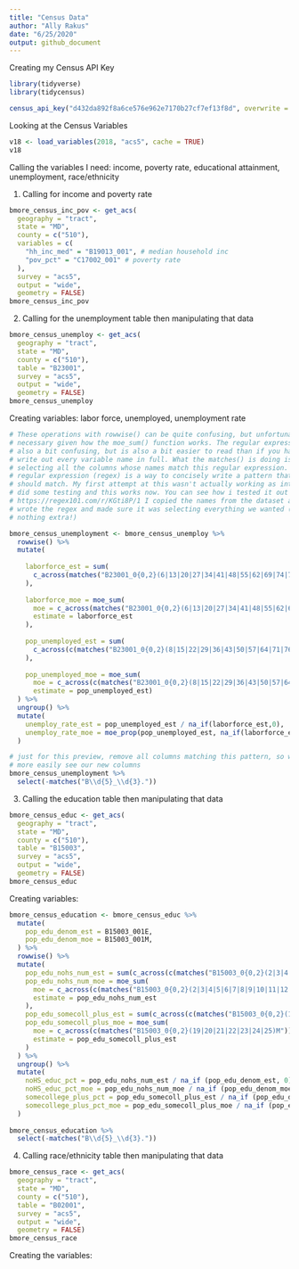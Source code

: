 ```yaml
---
title: "Census Data"
author: "Ally Rakus"
date: "6/25/2020"
output: github_document
---
```


Creating my Census API Key 
```r
library(tidyverse)
library(tidycensus)

census_api_key("d432da892f8a6ce576e962e7170b27cf7ef13f8d", overwrite = TRUE, install = TRUE) 

```

Looking at the Census Variables
```r
v18 <- load_variables(2018, "acs5", cache = TRUE)
v18
```

Calling the variables I need: income, poverty rate, educational attainment, unemployment, race/ethnicity

1. Calling for income and poverty rate 
```r
bmore_census_inc_pov <- get_acs(
  geography = "tract", 
  state = "MD",
  county = c("510"),
  variables = c(
    "hh_inc_med" = "B19013_001", # median household inc
    "pov_pct" = "C17002_001" # poverty rate
  ), 
  survey = "acs5",
  output = "wide",
  geometry = FALSE)
bmore_census_inc_pov
```
2. Calling for the unemployment table then manipulating that data 
```r
bmore_census_unemploy <- get_acs(
  geography = "tract", 
  state = "MD",
  county = c("510"),
  table = "B23001",
  survey = "acs5",
  output = "wide",
  geometry = FALSE)
bmore_census_unemploy
```
Creating variables: labor force, unemployed, unemployment rate
```r

# These operations with rowwise() can be quite confusing, but unfortunately it's
# necessary given how the moe_sum() function works. The regular expression is
# also a bit confusing, but is also a bit easier to read than if you had to
# write out every variable name in full. What the matches() is doing is
# selecting all the columns whose names match this regular expression. And the
# regular expression (regex) is a way to concisely write a pattern that it
# should match. My first attempt at this wasn't actually working as intended. I
# did some testing and this works now. You can see how i tested it out here
# https://regex101.com/r/KGti8P/1 I copied the names from the dataset and then
# wrote the regex and made sure it was selecting everything we wanted (and
# nothing extra!)

bmore_census_unemployment <- bmore_census_unemploy %>% 
  rowwise() %>% 
  mutate(
    
    laborforce_est = sum(
      c_across(matches("B23001_0{0,2}(6|13|20|27|34|41|48|55|62|69|74|79|84|92|99|106|113|120|127|134|141|148|155|160|165|170)E"))
    ),
    
    laborforce_moe = moe_sum(
      moe = c_across(matches("B23001_0{0,2}(6|13|20|27|34|41|48|55|62|69|74|79|84|92|99|106|113|120|127|134|141|148|155|160|165|170)M")),
      estimate = laborforce_est
    ),
    
    pop_unemployed_est = sum(
      c_across(c(matches("B23001_0{0,2}(8|15|22|29|36|43|50|57|64|71|76|81|86|94|101|108|115|122|129|136|143|150|157|162|167|172)E")))
    ),
    
    pop_unemployed_moe = moe_sum(
      moe = c_across(c(matches("B23001_0{0,2}(8|15|22|29|36|43|50|57|64|71|76|81|86|94|101|108|115|122|129|136|143|150|157|162|167|172)M"))),
      estimate = pop_unemployed_est)
  ) %>% 
  ungroup() %>%
  mutate(
    unemploy_rate_est = pop_unemployed_est / na_if(laborforce_est,0),
    unemploy_rate_moe = moe_prop(pop_unemployed_est, na_if(laborforce_est,0), pop_unemployed_moe, laborforce_moe)
  )

# just for this preview, remove all columns matching this pattern, so we can
# more easily see our new columns
bmore_census_unemployment %>% 
  select(-matches("B\\d{5}_\\d{3}."))
```
3. Calling the education table then manipulating that data 
```r
bmore_census_educ <- get_acs(
  geography = "tract", 
  state = "MD",
  county = c("510"),
  table = "B15003",
  survey = "acs5",
  output = "wide",
  geometry = FALSE)
bmore_census_educ
```
Creating variables: 
```r
bmore_census_education <- bmore_census_educ %>%
  mutate(
    pop_edu_denom_est = B15003_001E,
    pop_edu_denom_moe = B15003_001M,
  ) %>%
  rowwise() %>%
  mutate(
    pop_edu_nohs_num_est = sum(c_across(c(matches("B15003_0{0,2}(2|3|4|5|6|7|8|9|10|11|12|13|14|15|16)E")))),
    pop_edu_nohs_num_moe = moe_sum(
      moe = c_across(c(matches("B15003_0{0,2}(2|3|4|5|6|7|8|9|10|11|12|13|14|15|16)M"))),
      estimate = pop_edu_nohs_num_est
    ),
    pop_edu_somecoll_plus_est = sum(c_across(c(matches("B15003_0{0,2}(19|20|21|22|23|24|25)E")))),
    pop_edu_somecoll_plus_moe = moe_sum(
      moe = c_across(c(matches("B15003_0{0,2}(19|20|21|22|23|24|25)M"))),
      estimate = pop_edu_somecoll_plus_est
    )
  ) %>%
  ungroup() %>% 
  mutate(
    noHS_educ_pct = pop_edu_nohs_num_est / na_if (pop_edu_denom_est, 0),
    noHS_educ_pct_moe = pop_edu_nohs_num_moe / na_if (pop_edu_denom_moe, 0),
    somecollege_plus_pct = pop_edu_somecoll_plus_est / na_if (pop_edu_denom_est, 0),
    somecollege_plus_pct_moe = pop_edu_somecoll_plus_moe / na_if (pop_edu_denom_moe,0)
  )
  
bmore_census_education %>% 
  select(-matches("B\\d{5}_\\d{3}."))
```


4. Calling race/ethnicity table then manipulating that data 
```r
bmore_census_race <- get_acs(
  geography = "tract", 
  state = "MD",
  county = c("510"),
  table = "B02001",
  survey = "acs5",
  output = "wide",
  geometry = FALSE)
bmore_census_race
```
Creating the variables: 
```r

```



